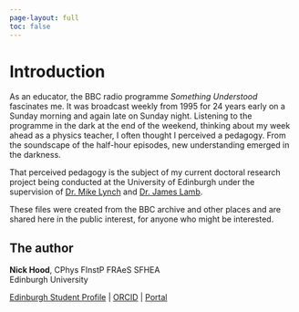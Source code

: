 ```yaml
---
page-layout: full
toc: false
---
```


# Introduction {.unnumbered}

As an educator, the BBC radio programme *Something Understood* fascinates me. It was broadcast weekly from 1995 for 24 years early on a Sunday morning and again late on Sunday night. Listening to the programme in the dark at the end of the weekend, thinking about my week ahead as a physics teacher, I often thought I perceived a pedagogy. From the soundscape of the half-hour episodes, new understanding emerged in the darkness. 

That perceived pedagogy is the subject of my current doctoral research project being conducted at the University of Edinburgh under the supervision of [Dr. Mike Lynch](https://www.ed.ac.uk/profile/michael-lynch) and [Dr. James Lamb](https://www.ed.ac.uk/profile/james-lamb).

These files were created from the BBC archive and other places and are shared here in the public interest, for anyone who might be interested.

## The author {-}

**Nick Hood**, CPhys FInstP FRAeS SFHEA  
Edinburgh University  

[Edinburgh Student Profile](https://www.ed.ac.uk/profile/nick-hood) | 
[ORCID](https://orcid.org/0000-0001-7891-9736) | 
[Portal](https://sptr.net/)

<!-- 
```
History file can be found by 

$ cat .get_iplayer/download_history >> suh.md

Paste the following in the header lines to make a nice table:

PID|Prog name|Title|Type|no.|resn.|Location|fmt|size|Description|chan|genre|image|blank|URL|Episode
---|-------|:------|---|---|---|---|---|---|:----------|----|:----|---|:----|---|---

```
 -->